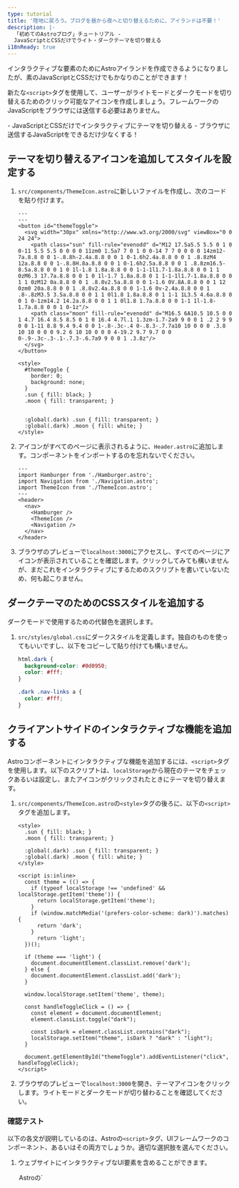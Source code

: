 ```yaml
---
type: tutorial
title: '陸地に戻ろう。ブログを昼から夜へと切り替えるために、アイランドは不要！'
description: |-
  「初めてのAstroブログ」チュートリアル -
  JavaScriptとCSSだけでライト・ダークテーマを切り替える
i18nReady: true
---
```




インタラクティブな要素のためにAstroアイランドを作成できるようになりましたが、素のJavaScriptとCSSだけでもかなりのことができます！

新たな`<script>`タグを使用して、ユーザーがライトモードとダークモードを切り替えるためのクリック可能なアイコンを作成しましょう。フレームワークのJavaScriptをブラウザには送信する必要はありません。

<PreCheck>
  - JavaScriptとCSSだけでインタラクティブにテーマを切り替える
  - ブラウザに送信するJavaScriptをできるだけ少なくする！
</PreCheck>

## テーマを切り替えるアイコンを追加してスタイルを設定する

1. `src/components/ThemeIcon.astro`に新しいファイルを作成し、次のコードを貼り付けます。

    ```astro title="src/components/ThemeIcon.astro"
    ---
    ---
    <button id="themeToggle">
      <svg width="30px" xmlns="http://www.w3.org/2000/svg" viewBox="0 0 24 24">
        <path class="sun" fill-rule="evenodd" d="M12 17.5a5.5 5.5 0 1 0 0-11 5.5 5.5 0 0 0 0 11zm0 1.5a7 7 0 1 0 0-14 7 7 0 0 0 0 14zm12-7a.8.8 0 0 1-.8.8h-2.4a.8.8 0 0 1 0-1.6h2.4a.8.8 0 0 1 .8.8zM4 12a.8.8 0 0 1-.8.8H.8a.8.8 0 0 1 0-1.6h2.5a.8.8 0 0 1 .8.8zm16.5-8.5a.8.8 0 0 1 0 1l-1.8 1.8a.8.8 0 0 1-1-1l1.7-1.8a.8.8 0 0 1 1 0zM6.3 17.7a.8.8 0 0 1 0 1l-1.7 1.8a.8.8 0 1 1-1-1l1.7-1.8a.8.8 0 0 1 1 0zM12 0a.8.8 0 0 1 .8.8v2.5a.8.8 0 0 1-1.6 0V.8A.8.8 0 0 1 12 0zm0 20a.8.8 0 0 1 .8.8v2.4a.8.8 0 0 1-1.6 0v-2.4a.8.8 0 0 1 .8-.8zM3.5 3.5a.8.8 0 0 1 1 0l1.8 1.8a.8.8 0 1 1-1 1L3.5 4.6a.8.8 0 0 1 0-1zm14.2 14.2a.8.8 0 0 1 1 0l1.8 1.7a.8.8 0 0 1-1 1l-1.8-1.7a.8.8 0 0 1 0-1z"/>
        <path class="moon" fill-rule="evenodd" d="M16.5 6A10.5 10.5 0 0 1 4.7 16.4 8.5 8.5 0 1 0 16.4 4.7l.1 1.3zm-1.7-2a9 9 0 0 1 .2 2 9 9 0 0 1-11 8.8 9.4 9.4 0 0 1-.8-.3c-.4 0-.8.3-.7.7a10 10 0 0 0 .3.8 10 10 0 0 0 9.2 6 10 10 0 0 0 4-19.2 9.7 9.7 0 0 0-.9-.3c-.3-.1-.7.3-.6.7a9 9 0 0 1 .3.8z"/>
      </svg>
    </button>

    <style>
      #themeToggle {
        border: 0;
        background: none;
      }
      .sun { fill: black; }
      .moon { fill: transparent; }
      

      :global(.dark) .sun { fill: transparent; }
      :global(.dark) .moon { fill: white; }
    </style>
    ```

2. アイコンがすべてのページに表示されるように、`Header.astro`に追加します。コンポーネントをインポートするのを忘れないでください。

    ```astro title="src/components/Header.astro" ins={4,9}
    ---
    import Hamburger from './Hamburger.astro';
    import Navigation from './Navigation.astro';
    import ThemeIcon from './ThemeIcon.astro';
    ---
    <header>
      <nav>
        <Hamburger />
        <ThemeIcon />
        <Navigation />
      </nav>
    </header>
    ```

3. ブラウザのプレビューで`localhost:3000`にアクセスし、すべてのページにアイコンが表示されていることを確認します。クリックしてみても構いませんが、まだこれをインタラクティブにするためのスクリプトを書いていないため、何も起こりません。

## ダークテーマのためのCSSスタイルを追加する

ダークモードで使用するための代替色を選択します。

1. `src/styles/global.css`にダークスタイルを定義します。独自のものを使ってもいいですし、以下をコピーして貼り付けても構いません。

    ```css title="src/styles/global.css"
    html.dark {
      background-color: #0d0950;
      color: #fff;
    }

    .dark .nav-links a {
      color: #fff;
    }
    ```

## クライアントサイドのインタラクティブな機能を追加する

Astroコンポーネントにインタラクティブな機能を追加するには、`<script>`タグを使用します。以下のスクリプトは、`localStorage`から現在のテーマをチェックあるいは設定し、またアイコンがクリックされたときにテーマを切り替えます。

1. `src/components/ThemeIcon.astro`の`<style>`タグの後ろに、以下の`<script>`タグを追加します。

    ```astro title="src/components/ThemeIcon.astro" ins={9-37}
    <style>
      .sun { fill: black; }
      .moon { fill: transparent; }

      :global(.dark) .sun { fill: transparent; }
      :global(.dark) .moon { fill: white; }
    </style>

    <script is:inline>
      const theme = (() => {
        if (typeof localStorage !== 'undefined' && localStorage.getItem('theme')) {
          return localStorage.getItem('theme');
        }
        if (window.matchMedia('(prefers-color-scheme: dark)').matches) {
          return 'dark';
        }
          return 'light';
      })();
          
      if (theme === 'light') {
        document.documentElement.classList.remove('dark');
      } else {
        document.documentElement.classList.add('dark');
      }

      window.localStorage.setItem('theme', theme);

      const handleToggleClick = () => {
        const element = document.documentElement;
        element.classList.toggle("dark");
        
        const isDark = element.classList.contains("dark");
        localStorage.setItem("theme", isDark ? "dark" : "light");
      }

      document.getElementById("themeToggle").addEventListener("click", handleToggleClick);
    </script>
    ```

2. ブラウザのプレビューで`localhost:3000`を開き、テーマアイコンをクリックします。ライトモードとダークモードが切り替わることを確認してください。



<Box icon="question-mark">

### 確認テスト

以下の各文が説明しているのは、Astroの`<script>`タグ、UIフレームワークのコンポーネント、あるいはその両方でしょうか。適切な選択肢を選んでください。

1. ウェブサイトにインタラクティブなUI要素を含めることができます。

    <MultipleChoice>
      <Option>
        Astroの`<script>`タグ
      </Option>
      <Option>
        UIフレームワークコンポーネント
      </Option>
      <Option isCorrect>
        両方
      </Option>
    </MultipleChoice>

2. ブラウザにJavaScriptを送信して実行する`client:`を使わなければ、サイトに静的な要素を作成します。

    <MultipleChoice>
      <Option>
        Astroの`<script>`タグ
      </Option>
      <Option isCorrect>
        UIフレームワークコンポーネント
      </Option>
      <Option>
        両方
      </Option>
    </MultipleChoice>

3. 新しいフレームワークを、その技術スタックを使った新しいプロジェクトを作成することなく「試す」ことができます。

    <MultipleChoice>
      <Option>
        Astroの`<script>`タグ
      </Option>
      <Option isCorrect>
        UIフレームワークコンポーネント
      </Option>
      <Option>
        両方
      </Option>
    </MultipleChoice>

4. 他のフレームワークで書いたコードを再利用でき、多くの場合、そのままサイトに配置するだけで済みます。

    <MultipleChoice>
      <Option>
        Astroの`<script>`タグ
      </Option>
      <Option isCorrect>
        UIフレームワークコンポーネント
      </Option>
      <Option>
        両方
      </Option>
    </MultipleChoice>

5. 他のJavaScriptフレームワークを知らなくても、インタラクティブな機能を追加できます。

    <MultipleChoice>
      <Option isCorrect>
        Astroの`<script>`タグ
      </Option>
      <Option>
        UIフレームワークコンポーネント
      </Option>
      <Option>
        両方
      </Option>
    </MultipleChoice>
</Box>

<Box icon="check-list">

## チェックリスト

<Checklist>
- [ ] フレームワークを追加したくないときに、JavaScriptを使用してインタラクティブな機能を実装できる。
</Checklist>
</Box>

### 参考

- [Astroにおけるクライアントサイド`<script>`](/ja/guides/client-side-scripts/)
